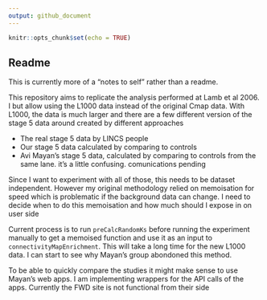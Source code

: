 ```yaml
---
output: github_document
---
```


```r
knitr::opts_chunk$set(echo = TRUE)
```

## Readme

This is currently more of a "notes to self" rather than a readme.

This repository aims to replicate the analysis performed at Lamb et al 2006. I 
but allow using the L1000 data instead of the original Cmap data. With L1000, the
data is much larger and there are a few different version of the stage 5 data around
created by different approaches

* The real stage 5 data by LINCS people
* Our stage 5 data calculated by comparing to controls
* Avi Mayan's stage 5 data, calculated by comparing to controls from the same lane. it's a little confusing. comunications pending

Since I want to experiment with all of those, this needs to be dataset independent.
However my original methodology relied on memoisation for speed which is problematic
if the background data can change. I need to decide
when to do this memoisation and how much should I expose in on user side


Current process is to run `preCalcRandomKs` before running the experiment manually to get a
memoised function and use it as an input to `connectivityMapEnrichment`. This will take a long time for the new L1000 data. I can start to see why Mayan's group abondoned this method.

To be able to quickly compare the studies it might make sense to use Mayan's web apps. I am implementing 
wrappers for the API calls of the apps. Currently the FWD site is not functional from their side
